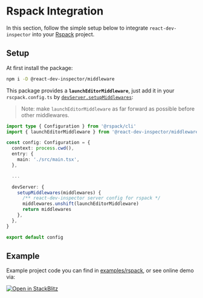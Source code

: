 
# Rspack Integration

<SnippetDeclaration />

In this section, follow the simple setup below to integrate `react-dev-inspector` into your [Rspack](https://rspack.dev) project.

## Setup

At first install the package:

```bash npm2yarn
npm i -D @react-dev-inspector/middleware
```

This package provides a **`launchEditorMiddleware`**,
just add it in your `rscpack.config.ts` by [`devServer.setupMiddlewares`](https://www.rspack.dev/config/dev-server.html#devserversetupmiddlewares):

> Note: make `launchEditorMiddleware` as far forward as possible before other middlewares.

```ts filename="rspack.config.ts" showLineNumbers {2,15}
import type { Configuration } from '@rspack/cli'
import { launchEditorMiddleware } from '@react-dev-inspector/middleware'

const config: Configuration = {
  context: process.cwd(),
  entry: {
    main: './src/main.tsx',
  },

  ...

  devServer: {
    setupMiddlewares(middlewares) {
      /** react-dev-inspector server config for rspack */
      middlewares.unshift(launchEditorMiddleware)
      return middlewares
    },
  },
}

export default config
```


## Example

Example project code you can find in [examples/rspack](https://github.com/zthxxx/react-dev-inspector/blob/dev/examples/rspack/rspack.config.ts),
or see online demo via:

[
  ![Open in StackBlitz](@components/stack-blitz/open-in-stackblitz.svg)
](https://stackblitz.com/github/zthxxx/react-dev-inspector/tree/dev/examples/rspack)

